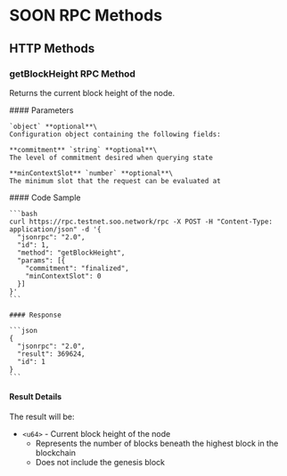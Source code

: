 # SOON RPC Methods

## HTTP Methods

### getBlockHeight RPC Method

Returns the current block height of the node.

<div className="grid grid-cols-2 gap-1 mt-2">
  <div className="col-span-1">
    #### Parameters

    `object` **optional**\
    Configuration object containing the following fields:

    **commitment** `string` **optional**\
    The level of commitment desired when querying state

    **minContextSlot** `number` **optional**\
    The minimum slot that the request can be evaluated at
  </div>

  <div className="col-span-1">
    #### Code Sample

    ```bash
    curl https://rpc.testnet.soo.network/rpc -X POST -H "Content-Type: application/json" -d '{
      "jsonrpc": "2.0",
      "id": 1,
      "method": "getBlockHeight",
      "params": [{
        "commitment": "finalized",
        "minContextSlot": 0
      }]
    }'
    ```

    #### Response

    ```json
    {
      "jsonrpc": "2.0",
      "result": 369624,
      "id": 1
    }
    ```
  </div>
</div>

#### Result Details

The result will be:

* `<u64>` - Current block height of the node
  * Represents the number of blocks beneath the highest block in the blockchain
  * Does not include the genesis block